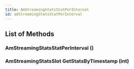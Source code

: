 ```yaml
---
title: AmStreamingStatsStatPerInterval
id: amStreamingStatsStatPerInterval
---
```


## List of Methods

### AmStreamingStatsStatPerInterval ()

### AmStreamingStatsSlot GetStatsByTimestamp (int)

